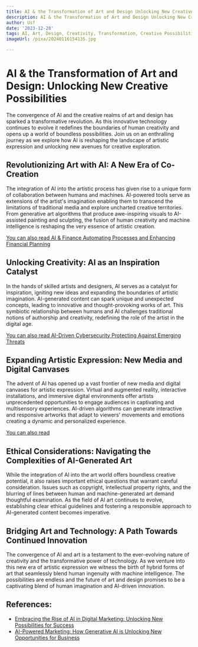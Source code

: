```yaml
---
title: AI & the Transformation of Art and Design Unlocking New Creative Possibilities
description: AI & the Transformation of Art and Design Unlocking New Creative Possibilities
author: Usf
date: '2023-12-28'
tags: AI, Art, Design, Creativity, Transformation, Creative Possibilities, Innovation
imageUrl: /pixa/20240116154135.jpg

---
```

# AI & the Transformation of  Art and Design: Unlocking New Creative Possibilities


The convergence of AI  and the  creative realms of art and design has sparked  a transformative revolution. As this innovative technology continues to evolve it redefines the  boundaries of human creativity and opens up a world of boundless possibilities. Join us on an  enthralling journey as we explore how AI is reshaping the landscape of artistic expression and unlocking new avenues for creative exploration.


## Revolutionizing Art  with AI: A New Era of Co-Creation

The integration of AI into the artistic process has given rise to a  unique form of collaboration between humans and machines. AI-powered tools serve as extensions of the artist's imagination enabling them to transcend the limitations of traditional media and explore uncharted  creative  territories. From generative  art algorithms that produce awe-inspiring visuals to AI-assisted painting and sculpting, the fusion of human creativity and machine intelligence  is reshaping the very  essence of artistic creation.


[You  can also read AI & Finance Automating Processes and Enhancing Financial Planning](AI%20%26%20Finance%20Automating%20Processes%20and%20Enhancing%20Financial%20Planning)


## Unlocking Creativity: AI as an Inspiration Catalyst

In the hands of skilled artists and designers, AI serves as a catalyst for inspiration, igniting new ideas and expanding  the boundaries of artistic imagination. AI-generated content can spark unique and unexpected  concepts, leading to  innovative  and thought-provoking works of art. This symbiotic relationship between humans and AI challenges traditional notions of authorship and creativity, redefining the  role  of the artist in the digital age.


[You can also read AI-Driven Cybersecurity  Protecting Against Emerging Threats](AI-Driven%20Cybersecurity%20Protecting%20Against%20Emerging%20Threats)


## Expanding Artistic Expression: New  Media and Digital Canvases

The advent  of AI has opened up a vast frontier of new media and digital canvases  for artistic expression. Virtual  and augmented reality, interactive installations, and  immersive digital environments offer artists  unprecedented opportunities to engage audiences in captivating and multisensory experiences. AI-driven algorithms can generate interactive and responsive artworks that adapt to  viewers' movements and emotions creating a dynamic and personalized experience.


[You can  also read ]()


## Ethical Considerations: Navigating the Complexities of AI-Generated Art

While the integration of  AI into  the art world offers boundless creative potential, it  also raises important  ethical questions that warrant careful consideration. Issues  such as copyright, intellectual  property rights, and the blurring of  lines between human and machine-generated  art demand thoughtful examination. As the field of  AI art continues  to evolve, establishing clear  ethical guidelines and fostering a responsible approach to  AI-generated content becomes imperative.


## Bridging Art and Technology: A Path Towards Continued Innovation

The  convergence of AI and art is a  testament to the ever-evolving nature of creativity and the transformative power of technology. As we venture into this new era of artistic expression we witness the birth of  hybrid forms of art that seamlessly blend human ingenuity with  machine intelligence. The possibilities are endless and the future of art and design promises to be a captivating  blend of human  imagination and AI-driven innovation.

## References:
- [Embracing the Rise of AI in Digital Marketing: Unlocking New Possibilities for Success](https://shehandlesit.com/blog/embracing-the-rise-of-ai-in-digital-marketing-unlocking-new-possibilities-for-success/)
- [AI-Powered Marketing: How Generative AI is Unlocking New Opportunities for Business](https://www.score.org/utah/resource/blog-post/ai-powered-marketing-how-generative-ai-unlocking-new-opportunities-business)
